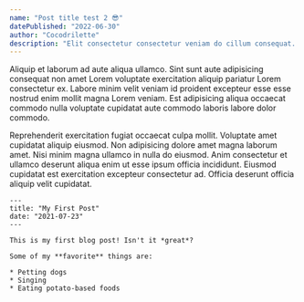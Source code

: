 ```yaml
---
name: "Post title test 2 😎"
datePublished: "2022-06-30"
author: "Cocodrilette"
description: "Elit consectetur consectetur veniam do cillum consequat. Enim reprehenderit eiusmod excepteur irure commodo sunt voluptate elit eu dolore do consequat. Deserunt esse commodo tempor cupidatat. Aute ut amet cupidatat ipsum sit sunt ad dolor officia. Nisi est elit deserunt eu anim proident cillum pariatur."
---
```

Aliquip et laborum ad aute aliqua ullamco. Sint sunt aute adipisicing consequat non amet Lorem voluptate exercitation aliquip pariatur Lorem consectetur ex. Labore minim velit veniam id proident excepteur esse esse nostrud enim mollit magna Lorem veniam. Est adipisicing aliqua occaecat commodo nulla voluptate cupidatat aute commodo laboris labore dolor commodo.

Reprehenderit exercitation fugiat occaecat culpa mollit. Voluptate amet cupidatat aliquip eiusmod. Non adipisicing dolore amet magna laborum amet. Nisi minim magna ullamco in nulla do eiusmod. Anim consectetur et ullamco deserunt aliqua enim ut esse ipsum officia incididunt. Eiusmod cupidatat est exercitation excepteur consectetur ad. Officia deserunt officia aliquip velit cupidatat.

```mdx
---
title: "My First Post"
date: "2021-07-23"
---

This is my first blog post! Isn't it *great*?

Some of my **favorite** things are:

* Petting dogs
* Singing
* Eating potato-based foods
```